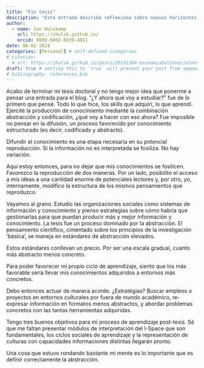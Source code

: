 ```yaml
---
title: "Fin tesis"
description: "Esta entrada describe reflexiona sobre nuevos horizontes personales."
author:
  - name: Ian Hulskamp
    url: https://ihulsk.github.io/
    orcid: 0000-0002-0839-4011
date: 06-02-2024
categories: [Personal] # self-defined categories
# citation: 
  # url: https://ihulsk.github.io/posts/20231204-economiaDelConocimiento/ 
draft: true # setting this to `true` will prevent your post from appearing on your listing page until you're ready!
# bibliography: references.bib
---
```


Acabo de terminar mi tesis doctoral y no tengo mejor idea que ponerme a pensar una entrada para el blog. 
"¿Y ahora qué voy a estudiar?" fue de lo primero que pensé. Todo lo que hice, los skills que adquirí, lo que aprendí. Ejercité la producción de conocimiento mediante la combinación abstracción y codificación, ¿qué voy a hacer con eso ahora? Fue imposible no pensar en la difusión, un proceso favorecido por conocimiento estructurado (es decir, codificado y abstracto).

Difundir el conocimiento es una etapa necesaria en su potencial reproducción. Si la información no es interpretada se fosiliza. No hay variación. 
<!-- Interpretar y reproducir es lo que da "vida" a la información, solo así se mantiene el ciclo. Al conocimiento entendido como información "viva" se le puede entonces asignar un instinto por la supervivencia. Solo así podrá modificar su estado.  --> 

Aquí estoy entonces, para no dejar que mis conocimientos se fosilicen. Favorezco la reproducción de dos maneras. Por un lado, posibilito el acceso a mis ideas a una cantidad enorme de potenciales lectores y, por otro, yo, internamente, modifico la estructura de los mismos pensamientos que reproduzco. 

Vayamos al grano. Estudio las organizaciones sociales como sistemas de información y conocimiento y pienso estrategias sobre cómo habría que gestionarlas para que puedan producir más y mejor información y conocimiento. 
La tesis fue un proceso dominado por la abstracción. El pensamiento científico, cimentado sobre los principios de la investigación 'básica', se maneja en estándares de abstracción elevados. 

Estos estándares conllevan un precio. Por ser una escala gradual, cuanto más abstracto menos concreto. 

Para poder favorecer mi propio ciclo de aprendizaje, siento que los más favorable sería llevar mis conocimientos adquiridos a entornos más concretos. 

Debo entonces actuar de manera acorde. ¿Estratégias? Buscar empleos o proyectos en entornos culturales por fuera de mundo académico, re-expresar información en formatos menos abstractos, y abordar problemas concretos con las tantas herramientas adquiridas. 

Tengo tres buenos objetivos para mi proceso de aprendizaje post-tesis. Sé que me faltan presentar módulos de interpretación del I-Space que son fundamentales, los ciclos sociales de aprendizaje y la representación de culturas con capacidades informaciones distintas llegarán pronto. 

Una cosa que estuvo rondando bastante mi mente es lo importante que es definir correctamente la abstracción. 



